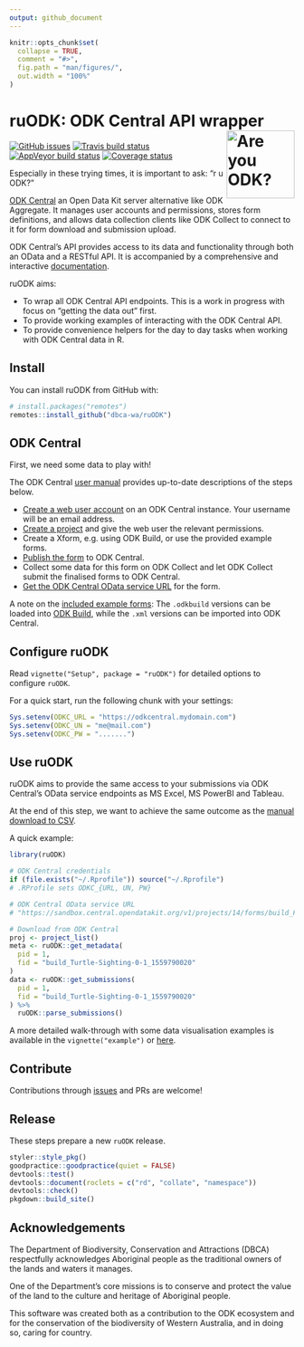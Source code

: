 ```yaml
---
output: github_document
---
```


<!-- README.md is generated from README.Rmd. Please edit that file -->

```r
knitr::opts_chunk$set(
  collapse = TRUE,
  comment = "#>",
  fig.path = "man/figures/",
  out.width = "100%"
)
```
# ruODK: ODK Central API wrapper <img src="man/figures/ruODK.png" align="right" alt="Are you ODK?" width="120" />
<!-- badges: start -->
[![GitHub issues](https://img.shields.io/github/issues/dbca-wa/ruodk.svg?style=popout)](https://github.com/dbca-wa/ruODK/issues)
[![Travis build status](https://travis-ci.org/dbca-wa/ruODK.svg?branch=master)](https://travis-ci.org/dbca-wa/ruODK)
[![AppVeyor build status](https://ci.appveyor.com/api/projects/status/github/dbca-wa/ruODK?branch=master&svg=true)](https://ci.appveyor.com/project/dbca-wa/ruODK)
[![Coverage status](https://codecov.io/gh/dbca-wa/ruODK/branch/master/graph/badge.svg)](https://codecov.io/github/dbca-wa/ruODK?branch=master)
<!-- badges: end -->

Especially in these trying times, it is important to ask: "r u ODK?"

[ODK Central](https://docs.opendatakit.org/central-intro/) an Open Data Kit 
server alternative like ODK Aggregate.  It manages user accounts and permissions, 
stores form definitions, and allows data collection clients like ODK Collect to 
connect to it for form download and submission upload.

ODK Central's API provides access to its data and functionality through both an 
OData and a RESTful API.  It is accompanied by a comprehensive and interactive
[documentation](https://odkcentral.docs.apiary.io/#reference/odata-endpoints).

ruODK aims:

* To wrap all ODK Central API endpoints. This is a work in progress with focus 
  on "getting the data out" first.
* To provide working examples of interacting with the ODK Central API.
* To provide convenience helpers for the day to day tasks when working with 
  ODK Central data in R.

## Install

You can install ruODK from GitHub with:

```r
# install.packages("remotes")
remotes::install_github("dbca-wa/ruODK")
```

## ODK Central
First, we need some data to play with!

The ODK Central [user manual](https://docs.opendatakit.org/central-using/) 
provides up-to-date descriptions of the steps below.

* [Create a web user account](https://docs.opendatakit.org/central-users/#creating-a-web-user) 
  on an ODK Central instance. Your username will be an email address.
* [Create a project](https://docs.opendatakit.org/central-projects/) and give the
  web user the relevant permissions.
* Create a Xform, e.g. using ODK Build, or use the provided example forms.
* [Publish the form](https://docs.opendatakit.org/central-forms/) to ODK Central.
* Collect some data for this form on ODK Collect and let ODK Collect submit the
  finalised forms to ODK Central.
* [Get the ODK Central OData service URL](https://docs.opendatakit.org/central-submissions/#connecting-to-submission-data-over-odata) 
  for the form.

A note on the [included example forms](https://github.com/dbca-wa/ruODK/tree/master/inst/extdata): 
The `.odkbuild` versions can be loaded into [ODK Build](https://build.opendatakit.org/), 
while the `.xml` versions can be imported into ODK Central.

## Configure ruODK
Read `vignette("Setup", package = "ruODK")` for detailed options to configure 
`ruODK`.

For a quick start, run the following chunk with your settings:
  
```r
Sys.setenv(ODKC_URL = "https://odkcentral.mydomain.com")
Sys.setenv(ODKC_UN = "me@mail.com")
Sys.setenv(ODKC_PW = ".......")
```

## Use ruODK

ruODK aims to provide the same access to your submissions via ODK Central's 
OData service endpoints as MS Excel, MS PowerBI and Tableau.

At the end of this step, we want to achieve the same outcome as the [manual
download to CSV](https://docs.opendatakit.org/central-submissions/#downloading-submissions-as-csvs).

A quick example:

```r
library(ruODK)

# ODK Central credentials
if (file.exists("~/.Rprofile")) source("~/.Rprofile")
# .RProfile sets ODKC_{URL, UN, PW}

# ODK Central OData service URL
# "https://sandbox.central.opendatakit.org/v1/projects/14/forms/build_Flora-Quadrat-0-2_1558575936.svc"

# Download from ODK Central
proj <- project_list()
meta <- ruODK::get_metadata(
  pid = 1,
  fid = "build_Turtle-Sighting-0-1_1559790020"
)
data <- ruODK::get_submissions(
  pid = 1,
  fid = "build_Turtle-Sighting-0-1_1559790020"
) %>%
  ruODK::parse_submissions()
```

A more detailed walk-through with some data visualisation examples is available
in the `vignette("example")` or 
[here](https://dbca-wa.github.io/ruODK/articles/example.html).

## Contribute
Contributions through [issues](https://github.com/dbca-wa/ruODK/issues) 
and PRs are welcome!

## Release
These steps prepare a new `ruODK` release.

```r
styler::style_pkg()
goodpractice::goodpractice(quiet = FALSE)
devtools::test()
devtools::document(roclets = c("rd", "collate", "namespace"))
devtools::check()
pkgdown::build_site()
```

## Acknowledgements
The Department of Biodiversity, Conservation and Attractions (DBCA) respectfully 
acknowledges Aboriginal people as the traditional owners of the lands and waters it manages.

One of the Department's core missions is to conserve and protect the value of 
the land to the culture and heritage of Aboriginal people.

This software was created both as a contribution to the ODK ecosystem and for 
the conservation of the biodiversity of Western Australia, and in doing so, caring for country.
